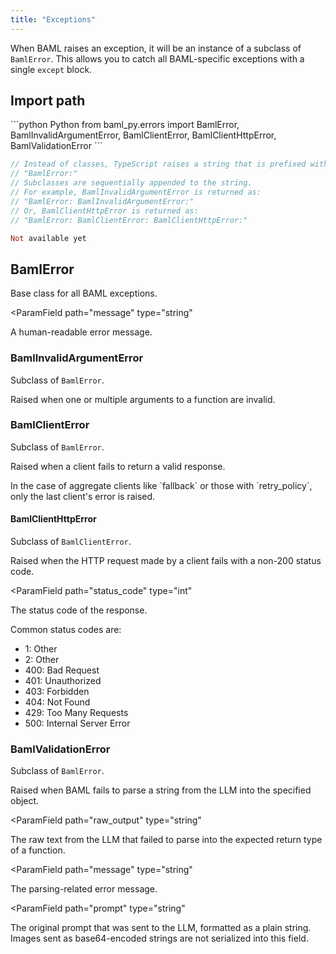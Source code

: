 ```yaml
---
title: "Exceptions"
---
```


When BAML raises an exception, it will be an instance of a subclass of `BamlError`. This allows you to catch all BAML-specific exceptions with a single `except` block.

## Import path
<CodeGroup>
```python Python
from baml_py.errors import BamlError, BamlInvalidArgumentError, BamlClientError, BamlClientHttpError, BamlValidationError
```


```typescript TypeScript
// Instead of classes, TypeScript raises a string that is prefixed with:
// "BamlError:"
// Subclasses are sequentially appended to the string.
// For example, BamlInvalidArgumentError is returned as:
// "BamlError: BamlInvalidArgumentError:"
// Or, BamlClientHttpError is returned as:
// "BamlError: BamlClientError: BamlClientHttpError:"
```

```ruby Ruby
Not available yet
```  
</CodeGroup>


## BamlError

Base class for all BAML exceptions.  

<ParamField
  path="message"
  type="string"
>
  A human-readable error message.
</ParamField>

### BamlInvalidArgumentError

Subclass of `BamlError`.

Raised when one or multiple arguments to a function are invalid.

### BamlClientError

Subclass of `BamlError`.

Raised when a client fails to return a valid response.

<Warning>
In the case of aggregate clients like `fallback` or those with `retry_policy`, only the last client's error is raised.  
</Warning>

#### BamlClientHttpError

Subclass of `BamlClientError`.

Raised when the HTTP request made by a client fails with a non-200 status code.

<ParamField
  path="status_code"
  type="int"
>
  The status code of the response.

Common status codes are:

- 1: Other
- 2: Other
- 400: Bad Request
- 401: Unauthorized
- 403: Forbidden
- 404: Not Found
- 429: Too Many Requests
- 500: Internal Server Error
</ParamField>

### BamlValidationError

Subclass of `BamlError`.

Raised when BAML fails to parse a string from the LLM into the specified object.

<ParamField
  path="raw_output"
  type="string"
>
  The raw text from the LLM that failed to parse into the expected return type of a function.
</ParamField>

<ParamField
  path="message"
  type="string"
>
  The parsing-related error message.
</ParamField>

<ParamField
  path="prompt"
  type="string"
>
  The original prompt that was sent to the LLM, formatted as a plain string. Images sent as base64-encoded strings are not serialized into this field.
</ParamField>
